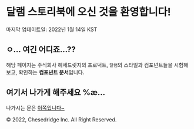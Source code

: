 
<Meta title="달램 스토리북 소개" />

# 달램 스토리북에 오신 것을 환영합니다!

마지막 업데이트일: 2022년 1월 14일 KST

## ㅇ... 여긴 어디죠...??

해당 페이지는 주식회사 헤세드릿지의 프로덕트, `달램`의 스타일과 컴포넌트들을 시험해보고, 확인하는 **컴포넌트 문서**입니다.

## 여기서 나가게 해주세요 %æ...

나가시는 문은 [이쪽입니다~](about:blank)

&copy; 2022, Chesedridge Inc. All Right Reserved.
